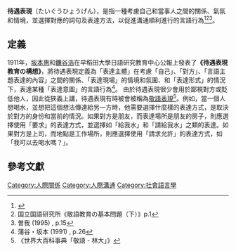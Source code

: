 '''待遇表現'''（たいぐうひょうげん），是指一種考慮自己和當事人之間的關係、氣氛和情境，並選擇對應的詞句及表達方法，以促進溝通順利進行的言語行為<ref>{{cite journal|journal=日本語教育連絡会議第7回発表論文集|url=http://www.nier.go.jp/saka/pdf/N07022103.pdf|format=PDF|title=日本語表現における「待遇表現」の扱い方|author=坂本恵|publisher=日本語教育連絡会議|year=1994|access-date=2021-04-02|archive-date=2013-06-12|archive-url=https://web.archive.org/web/20130612010115/http://www.nier.go.jp/saka/pdf/N07022103.pdf|dead-url=no}}</ref><ref>国立国語研究所《敬語教育の基本問題（下）》p.1</ref><ref>曽我 (1995) , p.15</ref>。

== 定義 ==
1911年，[[坂本惠|坂本惠]]和[[鐮谷浩|鐮谷浩]]在早稻田大學日語研究教育中心公報上發表了'''《待遇表現教育の構想》'''，將待遇表現定義為「表達主體」在考慮「自己」、「對方」、「言語主題表達的內容」之間的關係、「表達現場」的情境和氛圍、和「表達形式」的情況下，表達某種「表達意圖」的言語行為<ref>蒲谷・坂本 (1991) , p.26</ref>。 由於待遇表現很少會用於鄙視對方或貶低他人，因此從狹義上講，待遇表現有時被會被稱為[[敬語表現|敬語表現]]<ref>《世界大百科事典「敬語 - 林大」》</ref>。例如，當一個人想喝水，並想把這個想法傳達給另一方時，他需要選擇什麼樣的表達方式，是取決於對方的身份和當前的情況。如果對方是朋友，而表達場所是朋友的房子，則應選擇使用「要求」的表達方式，並選擇如「給我水」和「請給我水」之類的表達。如果對方是上司，而地點是工作場所，則應選擇使用「請求允許」的表達方式，如「我可以去喝水嗎？」。

== 參考文獻 ==
{{Reflist}}

[[Category:人際關係|Category:人際關係]]
[[Category:人際溝通|Category:人際溝通]]
[[Category:社會語言學|Category:社會語言學]]